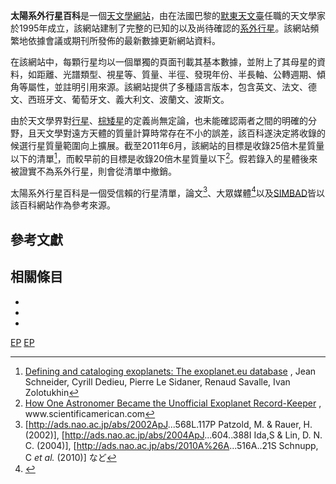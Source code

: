 {{Infobox website
| name = 太陽系外行星百科
| native_name = The Extrasolar Planets Encyclopaedia
| native_name_lang = en
| screenshot = 太陽系外百科全書網站.png
| screenshot_size = 200px
| caption = 
| url = {{URL|http://exoplanet.eu/}}
| commercial = 否
| type = [[線上百科全書|線上百科全書]]
| language = 英文、法文、德文、西班牙文、葡萄牙文、義大利文、波蘭文、波斯文 
| owner = [[巴黎天文臺|巴黎天文臺]]
| author = {{link-fr|讓·史奈德|Jean Schneider (astronome)}}
| launch_date = {{Start date and age|1995|2}}
| current_status = 運作中
}}

'''太陽系外行星百科'''是一個[[天文學|天文學]][[網站|網站]]，由在法國巴黎的[[巴黎天文臺|默東天文臺]]任職的天文學家{{link-fr|讓·史奈德|Jean Schneider (astronome)}}於1995年成立，該網站建制了完整的已知的以及尚待確認的[[系外行星|系外行星]]。{{r|麥森，宋宜真}}該網站頻繁地依據會議或期刊所發佈的最新數據更新網站資料。

在該網站中，每顆行星均以一個單獨的頁面刊載其基本數據，並附上了其母星的資料，如距離、光譜類型、視星等、質量、半徑、發現年份、半長軸、公轉週期、傾角等屬性，並註明引用來源。該網站提供了多種語言版本，包含英文、法文、德文、西班牙文、葡萄牙文、義大利文、波蘭文、波斯文。

由於天文學界對[[行星|行星]]、[[棕矮星|棕矮星]]的定義尚無定論，也未能確認兩者之間的明確的分野，且天文學對遠方天體的質量計算時常存在不小的誤差，該百科遂決定將收錄的候選行星質量範圍向上擴展{{r|麥森，宋宜真}}。截至2011年6月，該網站的目標是收錄25倍木星質量以下的清單<ref>[http://arxiv.org/abs/1106.0586 Defining and cataloging exoplanets: The exoplanet.eu database] {{Wayback|url=http://arxiv.org/abs/1106.0586 |date=20160616231022 }}, Jean Schneider, Cyrill Dedieu, Pierre Le Sidaner, Renaud Savalle, Ivan Zolotukhin</ref>，而較早前的目標是收錄20倍木星質量以下<ref>[http://www.scientificamerican.com/article.cfm?id=exoplanet-catalogue How One Astronomer Became the Unofficial Exoplanet Record-Keeper] {{WebCite|url=https://www.webcitation.org/6DxyKt8kF?url=http://www.scientificamerican.com/article.cfm?id=exoplanet-catalogue |date=20130126192153 |dateformat=iso }}, www.scientificamerican.com</ref>。假若錄入的星體後來被證實不為系外行星，則會從清單中撤銷。

太陽系外行星百科是一個受信賴的行星清單，論文<ref>[http://ads.nao.ac.jp/abs/2002ApJ...568L.117P Patzold, M. & Rauer, H. (2002)], [http://ads.nao.ac.jp/abs/2004ApJ...604..388I Ida,S & Lin, D. N. C. (2004)], [http://ads.nao.ac.jp/abs/2010A%26A...516A..21S Schnupp, C ''et al.'' (2010)] など</ref>、大眾媒體<ref>{{cite web| title=特集：第2の地球を探せ| url=http://nng.nikkeibp.co.jp/nng/feature/0412/index.shtml| publisher=ナショナルジオグラフィック| accessdate=2010-07-06| archive-date=2008-06-11| archive-url=https://web.archive.org/web/20080611154149/http://nng.nikkeibp.co.jp/nng/feature/0412/index.shtml| dead-url=no}}</ref>以及[[SIMBAD|SIMBAD]]皆以該百科網站作為參考來源。

==參考文獻==
{{reflist|refs=
<ref name="麥森，宋宜真">{{cite journal|author=麥森，宋宜真|title=〈行星代言人〉|journal=《科學人》|date=2011年4月|accessdate=2011-09-02}}</ref>
}}

==相關條目==
*{{le|美國國家航空暨太空總署恆星和太陽系外行星資料庫|NASA Star and Exoplanet Database}}
*{{link-en|地外行星数据探索者|Exoplanet Data Explorer}}
*{{link-en|行星数据系统|Planetary Data System}}

{{系外行星}}

[[Category:天文资料库|EP]]
[[Category:科学网站|EP]]